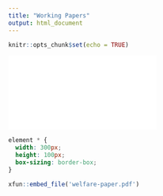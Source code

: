 ```yaml
---
title: "Working Papers"
output: html_document
---
```


```r
knitr::opts_chunk$set(echo = TRUE)
```

<embed src="welfare-paper.pdf" type="application/pdf">

```css
element * {
  width: 300px;
  height: 100px;
  box-sizing: border-box;
}
```

```r
xfun::embed_file('welfare-paper.pdf')
```